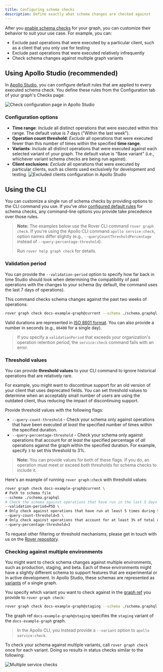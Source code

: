 ```yaml
---
title: Configuring schema checks
description: Define exactly what schema changes are checked against
---
```


After you [enable schema checks](./schema-checks/) for your graph, you can customize their behavior to suit your use case. For example, you can:

* Exclude past operations that were executed by a particular client, such as a client that you only use for testing
* Exclude past operations that were executed relatively infrequently
* Check schema changes against multiple graph variants

## Using Apollo Studio (recommended)

In [Apollo Studio](https://studio.apollographql.com), you can configure default rules that are applied to every executed schema check. You define these rules from the Configuration tab of your graph's Checks page:

<img class="screenshot" src="./img/check-configurations/check-configuration-page.png" alt="Check configuration page in Apollo Studio" />

### Configuration options

* **Time range**: _Include_ all distinct operations that were executed within this range. The default value is 7 days ("Within the last week").
* **Operation count threshold**: _Exclude_ all operations that were executed fewer than this number of times within the specified **time range**.
* **Variants**: _Include_ all distinct operations that were executed against each selected variant of your graph. The default value is "Base variant" (i.e., whichever variant schema checks are being run against).
* **Client exclusions**: _Exclude_ all operations that were executed by particular clients, such as clients used exclusively for development and testing.
    <img class="screenshot" src="./img/check-configurations/excluded-clients.png" alt="Excluded clients configuration in Apollo Studio" />

## Using the CLI

You can customize a single run of schema checks by providing options to the CLI command you use. If you've _also_ [configured default rules](#using-apollo-studio-recommended) for schema checks, any command-line options you provide take precedence over those rules.

> **Note:** The examples below use the Rover CLI command `rover graph check`. If you're using the Apollo CLI command `apollo service:check`, option names differ slightly (e.g., `--queryCountThresholdPercentage` instead of `--query-percentage-threshold`).
>
>Run `rover help graph check` for details.

### Validation period

You can provide the `--validation-period` option to specify how far back in time Studio should look when determining the compatibility of past operations with the changes to your schema (by default, the command uses the last 7 days of operations).

This command checks schema changes against the past two weeks of operations:

```bash
rover graph check docs-example-graph@current --schema ./schema.graphql --validation-period=P2W
```

Valid durations are represented in [ISO 8601 format](https://en.wikipedia.org/wiki/ISO_8601#Durations). You can also provide a number in seconds (e.g., `86400` for a single day).

> If you specify a `validationPeriod` that exceeds your organization's operation retention period, the `service:check` command fails with an error.

### Threshold values

You can provide **threshold values** to your CLI command to ignore historical operations that are relatively rare.

For example, you might want to discontinue support for an old version of your client that uses deprecated fields. You can set threshold values to determine when an acceptably small number of users are using the outdated client, thus reducing the impact of discontinuing support.

Provide threshold values with the following flags:

- `--query-count-threshold` - Check your schema only against operations that have been executed _at least_ the specified number of times within the specified duration.
- `--query-percentage-threshold` - Check your schema only against operations that account for _at least_ the specified percentage of _all_ operations against the graph within the specified duration. For example, specify `3` to set this threshold to 3%.

> **Note:** You can provide values for both of these flags. If you do, an operation must meet or exceed _both_ thresholds for schema checks to include it.

Here's an example of running `rover graph:check` with threshold values:

```bash
rover graph check docs-example-graph@current \
# Path to schema file
--schema ./schema.graphql 
# Check the schema against operations that have run in the last 5 days
--validation-period=P5D \
# Only check against operations that have run at least 5 times during the 5-day duration
--query-count-threshold=5 \
# Only check against operations that account for at least 3% of total operation volume
--query-percentage-threshold=3
```

To request other filtering or threshold mechanisms, please get in touch with us on the [Rover repository](https://github.com/apollographql/rover).

### Checking against multiple environments

You might want to check schema changes against multiple environments, such as production, staging, and beta. Each of these environments might have a slightly different schema to support features that are experimental or in active development. In Apollo Studio, these schemas are represented as [variants](./org/graphs/#managing-variants) of a single graph.

You specify which variant you want to check against in the [graph ref](https://www.apollographql.com/docs/rover/conventions/#graph-refs) you provide to `rover graph check`:

```bash
rover graph check docs-example-graph@staging --schema ./schema.graphql
```

The graph ref `docs-example-graph@staging` specifies the `staging` variant of the `docs-example-graph` graph.
 
> In the Apollo CLI, you instead provide a `--variant` option to `apollo service:check`.

To check your schema against multiple variants, call `rover graph check` once for each variant. Doing so results in status checks similar to the following:

<img class="screenshot" src="./img/schema-checks/multi-github-check.png" alt="Multiple service checks" />

